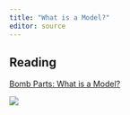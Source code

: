 ```yaml
---
title: "What is a Model?"
editor: source
---
```


## Reading 

[Bomb Parts: What is a Model?]()

::: {.column-margin}
![](images/weapons-of-math-destruction.jpg)
:::
